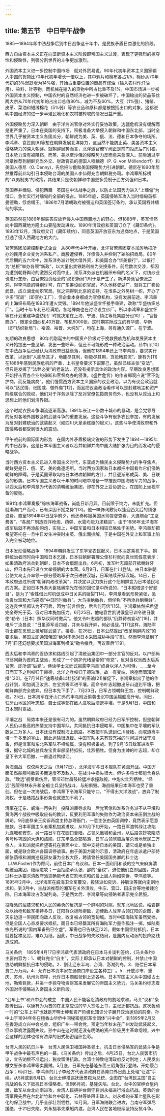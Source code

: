 ```yaml
---
---
---
```

title: 第五节　中日甲午战争
---




1885—1894年即中法战争后到中日战争这十年中，是民族矛盾日益激化的阶段。

西方自由资本主义正在向垄断资本主义阶段即帝国主义过渡，表现了更强烈的掠夺性和侵略性，列强分割世界的斗争更加激烈。

外国资本主义进一步控制中国市场　就对外贸易说，90年代初年资本主义国家输入中国的货物比70年代初年增长一倍以上，其中鸦片和棉布各占1/5，棉纱从70年代初的3%弱跃增为14%强，开始占重要位置的商品有煤油（输入农村作灯油用）、染料、针等物。而机械在输入的货物中所占比重不及1%。中国市场进一步被外国资本主义控制，中国农村的自然经济也进一步被破坏了。中国输出的货品茶丝两大宗从70年代初年的占出口总值80%，减为不及60%。大豆（1%强）、猪鬃、皮革、菜油和短绒棉花（5%弱）等农业品和原料都是被搜括出口的对象。这都说明中国经济的进一步半殖民地化和农村被榨取的情况日益严重。

外国侵略势力深入朝鲜　由于洋务派官僚对外实行妥协政策，边疆危机没有缓解而是更严重了。日本在美国的支持下，积极准备大举侵入朝鲜和中国东北部。当时全世界几乎被资本主义各国瓜分，朝鲜成为美、英、俄、法、德和日本争夺的场所。李鸿章、袁世凯[8]等想在朝鲜发展北洋势力，这当然不能防止英、美各资本主义侵略势力的深入朝鲜。就朝鲜局势而言，北洋派官僚军阀正是前门拒虎后门引狼，日本势力没有被阻挡，而英、美以至沙俄的侵略势力反而愈来愈深入。前后通过李鸿章推荐到朝鲜充当外交、财政官员的德国人穆麟德（P. G. von Möllendorff）和美国人德尼（O. Denny)，先后把沙俄和美国侵略势力引进朝鲜。德尼在1890年居然推荐前此勾引日本侵略台湾的美国人李仙得充当朝鲜税务司。李鸿章所标榜的“以夷制夷”的政策，其结果只是使朝鲜和中国更多受制于西方列强和日本。

英国吞并缅甸、侵犯西藏　英国在中法战争之后，以防止法国势力进入“上缅甸”为借口，急忙实行对缅甸的全部的侵占。1885年底，英国侵略军攻入当时缅甸首都曼德勒，俘虏缅王。1886年7月清朝政府被强迫和英国签订条约，承认英国吞并缅甸的事实。

英国虽然在1886年假装答应放弃侵入中国西藏地方的野心，但1888年，英军悍然向中国西藏地方隆土山要隘发动进攻。1890年清政府和英国订立了《藏印条约》。1893年12月，清政府又订《藏印续约》，同意英国开放亚东为通商地点，于是英国打通了侵入西藏地方的大门。

官僚集团加紧控制新式企业　从80年代中叶开始，北洋官僚集团变本加厉地把所办的民用企业变为派系私产。商股遭侵吞，洋债侵入并控制了轮船招商局。80年代后期的五六年中，淮系洋务派计划大借外资，和美国合办“华美银行”，以银行为“总枢”举办各项“新政”，以大量出卖铁路利权为交换条件。前后数次交涉，都因为遭到朝野舆论的激烈反对而中止。淮系洋务派在机器织布局的名义下，对纺纱业也进行垄断，由官僚投资经营的“纺织新局”[9]于是产生了。新洋务派官僚张之洞，得李鸿章的特别许可，在广东筹设纺织官局，不久他移督湖广，就将工厂移设武昌，成立湖北纺织官局。张之洞得到北京的支持，在淮系之外另树一帜，开办了许多“官局”（即官办工厂），但企业本身都成为官僚机构，没有发展前途。李鸿章的上海织布局在1893年遭火焚毁。1894年他派盛宣怀接手重建，改称“华盛纺织总厂”。当时十年专利已经满期，各地绅商也在讨论设立纱厂。所以李鸿章和盛宣怀等在计划重建华盛纺织厂时就决定在上海、宁波、镇江等处集股分设10厂，“官督商办”，限定全国纱机40万锭，布机5000张。这时期实际成立的有华盛、华新（即“纺织新局”）、裕源、裕晋、大纯5厂，均在上海，另有通久源厂，在宁波。

初期的改良思想　80年代刚诞生的中国资产阶级对于挽救民族危机和发展资本主义开始提出一些见解，发出一些呼声，但还不可能形成一种政治运动。孙中山[10]在中法战争后已经认为清政府日益衰落，但他在1894年还上书李鸿章，要求实行改革，以达到“人能尽其才，地能尽其利，物能尽其用，货能畅其流”。康有为[11]在1888年感到民族危机的严重，上书皇帝要求下诏罪己，虽然已经主张“变法”，但只是发挥了“法弊必变”的老说法，还没有揭示具体的政治内容。早期改良思想家开始抨击官办企业的垄断和官督商办的侵渔。《盛世危言》的作者郑观应说“官不能护商，而反能病商”。他们憧憬西方资本主义国家的议会政治，以为有议会政治就可以“达民情、张国威、御外侮”[12]，而且把议会政治看作可以是封建地主和资产阶级联合的政权，他们对于洋务派除了反对官僚包揽商务而外，也没有从政治上和思想上同他们划清界限。

这个时期农民斗争潮流逐渐高涨。1891年长江一带数十城市的暴动，是会党领导的反对各地外国教会的武装斗争的重要发展。这些斗争有很多农民参加，有的发展为反对封建统治的武装起义（如四川大足余栋臣的起义）。这些斗争使清政府和外国侵略者都受到很大的震动。

甲午战前的国际国内形势　在国内外矛盾极端尖锐的形势下发生了1894—1895年的中日战争。这是日本军国主义者以吞并朝鲜并向中国大陆扩张为目的而发动的侵略战争。

当时西方资本主义已进入帝国主义时代，东亚成为殖民主义侵略势力的争夺焦点。朝鲜更是日、俄、英、美的角逐场所。当时西方国家和日本都把中国看作它们侵略朝鲜的障碍。于是英国采取勾结日本进攻朝鲜的方针，并且逐渐形成英、美、日联合的形势。日本军国主义者以十年的时间暗中准备一举摧毁中国海陆军力的战争。以西太后和李鸿章为代表的清朝统治集团，却在外交上妥协退让，在国防上坐视军备的废弛。

1891年李鸿章奏报“综核海军战备，尚能日新月异。目前限于饷力，未能扩充。但就渤海门户而论，已有深固不摇之势”[13]。他一味饰词敷衍以逢迎西太后的铺张浪费。直至1894年中日战争前夕，他还奏称据英国水师提督查看，大连炮台“工坚费省”，“各局厂制造西洋枪炮、药弹、水雷均能力求精进”。由于1888年北洋海军成军后就不再添船购炮，实际上，中国军备和日本相较已略处于劣势。李鸿章却把希望寄托在一旦中日发生冲突时由英、俄出面排解，于是中国在外交上和军事上陷入完全被动地位。

日本发动侵略战争　1894年朝鲜发生了东学党农民起义，日本决定乘机下手。朝鲜统治者同时向中国和日本乞援，日本驻朝鲜署理公使杉村就向袁世凯假意表示：如果清政府派兵到朝鲜，日本不会借题出兵。6月初，淮军叶志超部开抵朝鲜牙山，但日本先已设立大举侵朝的大本营。6月9日，日军在仁川登陆，由日本驻朝公使大鸟圭介率领一部分侵略军于次日进驻汉城，日军陆续开抵汉城。14日，日本政府通过所谓“朝鲜内政改革案”，并决定以武力执行这个把朝鲜变为日本殖民地的方案。正如日本外务大臣陆奥宗光在他的回忆录中所说的，“日本假借这个好题目”，是为了“索性借此时机促成中日关系的破裂”[14]。李鸿章看到形势紧张，急命袁世凯和大鸟磋商“中日同时撤兵”。大鸟拒绝撤兵，但佯称“不再添兵到朝鲜”。这连袁世凯都认为不可靠，因为“前言俱食，后言何可信”[15]。李鸿章依然把希望完全寄托于英、俄对日本施加压力。6月25日，他电袁世凯说俄皇已训令驻日俄使“勒令〔日本〕照华议同时撤兵”。他又令叶志超的部队“仍静待勿妄动”[16]，并电斥丁汝昌说：“日虽添军谣四起，并未与我开衅，何必请战。”[17]这样，海陆军将士都在思想上被解除武装了。接着，在26日，日本公然提出“改革朝鲜内政”的要求后，英国立即通知俄国“绝对不愿对日本采取威胁手段”[18]。然而李鸿章到了7月1日还幻想要求英国派海军到横滨“勒令撤兵，再议善后”[19]。

西太后和李鸿章的妥协求和路线引起了清统治集团中一部分言官的反对。以户部尚书翁同龢为首的主战派，形成了一个拥护光绪皇帝的“帝党”，反对当权派西太后系官僚，即所谓“后党”。侍读学士文廷式揭露李鸿章“终身以洋人为可恃，……至今日而天下之利权归于赫德，北洋之兵权归于德璀琳，故一有变端，徬徨而罔知所措”[20]。在7月14日“速筹战备以杜狡谋”的密谕[21]催促下，李鸿章拟出了他的作战计划，即加调卫汝贵、左宝贵等军进平壤，而命令叶志超撤出牙山退到平壤，把朝鲜南部完全放弃。但日本先下手了，7月23日，日军占领朝鲜王宫，控制朝鲜政权。25日，日本海军在牙山口外的丰岛附近偷袭击沉中国运输船高升号。同日，驻牙山地区的叶志超、聂士成等部在敌人进攻后溃退平壤。于是8月1日，中国和日本同时宣战。

平壤之战　局势本来还是很有可为的。虽然朝鲜政府已经为日军所控制，但是朝鲜人民仍以极高的热情支持中国军队，共同抵抗日本侵略军。中国集中在平壤的军队数达二万多人。日本还没有控制海上航路，不敢把军队送到仁川登陆，而取道离平壤一千多里的釜山，因此运输很迟缓。中国军队本来有较充裕的时间进行战守准备，但是淮军和东北系军队不相统属，没有积极备战。到了9月15日敌军进攻平壤，据守北城的总兵左宝贵率部坚持抵抗，壮烈牺牲。但身为主帅的叶志超，却仓皇下令大军后撤，一直退过鸭绿江。

黄海海战　仅仅两天之后（9月17日），北洋海军与日本舰队在黄海开战。中国方面虽然船舰吨数较多而速度不及敌人，在战斗中损失很大。但许多将士都能舍身杀敌。“致远”舰受重伤后，管带邓世昌鼓轮猛冲求撞敌舰，中炮火壮烈牺牲。“经远”舰管带林永升和全船士兵坚持战斗，与船俱毁。海战结果日本海军也受了重创。但在这一次海战后，李鸿章下令海军只能守口，“不得出大洋浪战”，放弃了制海权。于是陆路战事形势也就更加不利了。

清军在辽东、威海一再失利　投降派屈辱求和　后党官僚和淮系洋务派不从平壤和黄海两个战役中吸取应有的教训，反要利用军事的失败作为政治资本来压倒主战的舆论。9月底恭亲王奕诉再度主持总理衙门，一意主张由英国调停，竟然表示愿意赔款。日本军国主义者乘机加紧进攻，从10月下旬开始，一路日军渡鸭绿江攻陷九连城和安东，另一路日军在花园口登陆，占领凤凰城和金州，从后路包抄攻陷防务号称巩固的大连和旅顺。辽东半岛全部陷落，日军占领旅顺后屠杀当地居民二万余人。主和派就把希望寄托在表面中立、暗中支持日本的美国，请它或是单独出面，或是联合欧洲各国调停战事。由于美国方面的示意，清政府在年底派遣户部侍郎张荫桓和湖南巡抚邵友濂为全权大臣，聘请曾任美国国务卿的科士达（J.W.Foster)作为顾问，前往日本广岛议和。日本一面利用和谈的空气来麻痹清朝统治集团，继续进攻；一面拒绝承认张、邵的“全权”，迫使他们立即回国，并通过科士达要求清政府派遣确能代表它割地求和的最上层人物如奕诉、李鸿章等。1895年2月中，北洋海军在威海卫全军覆没，投降派如奕诉、孙毓汶等就内定割地求和。到3月中，主战派推荐的湘军在关外溃败，牛庄、营口、田庄台等地接踵沦陷。日本海军攻占澎湖列岛。于是西太后、李鸿章等向侵略者表示完全屈服。

投降派的屈膝求和和人民的英勇的反抗是一个鲜明的对照。就东北地区说，岫岩群众以抬枪和敌军相持多日，辽阳群众扼险拒敌，迫使敌人放弃占领辽阳的企图，奉天东边道一带民团向敌人反攻，收复被占领的宽甸城。当时中国海陆军虽然受挫，但是全国人心奋发要求抵抗，而日本已经罄其所有海陆军力量作孤注一掷，如陆奥宗光所说的“国内军备殆已空虚”，军需也已告缺乏[22]。假如中国坚持抵抗，日本就要捉襟见肘，难以为继。因此，中日战争的失败结局，是国内反动派的投降路线造成的。

马关条约　1895年4月17日李鸿章代表清政府在日本马关谈判签约，《马关条约》主要内容为：1．朝鲜完全“自主”，实际上即承认日本对朝鲜的控制，并禁止中国协助朝鲜抵抗日本的侵略。2．割让辽东半岛、台湾、澎湖列岛。3．赔偿日本军费二万万两。4．允许日本资本家在通商口岸设立各种工厂。5．开放沙市、重庆、苏州、杭州为商埠，允许日本商船驶到上述各地。日本军国主义从中国侵占土地，勒索巨款，并进一步掠夺物资财富来发展它的帝国主义势力。马关条约标志着外国对华侵略进入帝国主义新阶段。

“公车上书”和兴中会的成立　中国人民不能容忍清政府的割地求和。马关“议和”条款传出后，以康有为为首的在北京应试的举人签名上书，主张迁都抗战。这次轰动一时的“公车上书”也就是开明士绅和资产阶级化知识分子展开政治运动的前奏。孙中山于1894年冬在檀香山华侨中间秘密组织革命团体“兴中会”，到1895年2月又在香港成立兴中会总会，组织广州一带会党，预定当年秋末在广州发动武装起义，但以事机泄露而失败。孙中山在这时期还没有明确的资产阶级民主革命纲领，兴中会这样的团体也带有浓厚的旧式秘密组织色彩。

台湾人民的抗日斗争　台湾人民保卫祖国神圣领土，抗击日本侵略军的武装斗争是甲午战争中最有声色的一幕。《马关条约》传出之后，4月25日，台北人民罢市抗议，宣告饷银不准运出，税收留供抗敌。台湾士绅致电清政府反对割地；人民发出檄文誓杀李鸿章等卖国贼。5月底，日军先在基隆东面三貂角强行登陆，开始侵台战争；6月2日，李鸿章的儿子李经方代表清政府在基隆口外日舰上处理“让渡”手续。从5月底到6月初，台北士绅推巡抚唐景崧为总统，企图在“台湾民主国”自主抗战的名义下抵抗日本侵略者。但到6月初，基隆失陷，台北、台中的官绅仓皇内渡，敌军从台北向南进攻，台湾人民拥护台南守将刘永福进行浴血抗战。英勇的台湾军民先后在台北新竹和台中彰化、云林等处阻击敌人。刘永福的亲军七星队在彰化的保卫战中，几乎全部壮烈牺牲。10月间，日军海陆联合进攻，台南守军弹尽援绝，于21日失陷。刘永福事先乘船内渡。台湾人民在各地继续坚持反抗斗争。